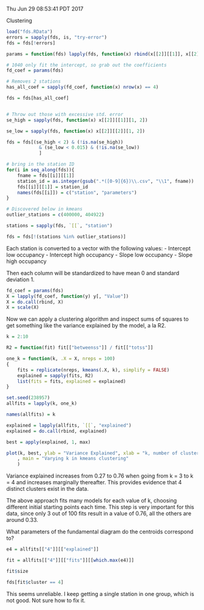 Thu Jun 29 08:53:41 PDT 2017

Clustering

```R

load("fds.RData")
errors = sapply(fds, is, "try-error")
fds = fds[!errors]

params = function(fds) lapply(fds, function(x) rbind(x[[2]][[1]], x[[2]][[2]]))

# 1040 only fit the intercept, so grab out the coefficients
fd_coef = params(fds)

# Removes 2 stations
has_all_coef = sapply(fd_coef, function(x) nrow(x) == 4)

fds = fds[has_all_coef]


# Throw out those with excessive std. error
se_high = sapply(fds, function(x) x[[2]][[1]][1, 2])

se_low = sapply(fds, function(x) x[[2]][[2]][1, 2])

fds = fds[(se_high < 2) & (!is.na(se_high))
            & (se_low < 0.015) & (!is.na(se_low))
            ]

# bring in the station ID
for(i in seq_along(fds)){
    fname = fds[[i]][[1]]
    station_id = as.integer(gsub(".*([0-9]{6})\\.csv", "\\1", fname))
    fds[[i]][[1]] = station_id
    names(fds[[i]]) = c("station", "parameters")
}

# Discovered below in kmeans
outlier_stations = c(400000, 404922)

stations = sapply(fds, `[[`, "station")

fds = fds[!(stations %in% outlier_stations)]

```

Each station is converted to a vector with the following values:
- Intercept low occupancy
- Intercept high occupancy
- Slope low occupancy
- Slope high occupancy

Then each column will be standardized to have mean 0 and standard deviation
1.


```R

fd_coef = params(fds)
X = lapply(fd_coef, function(y) y[, "Value"])
X = do.call(rbind, X)
X = scale(X)

```

Now we can apply a clustering algorithm and inspect sums of squares to get
something like the variance explained by the model, a la R2.


```R

k = 2:10

R2 = function(fit) fit[["betweenss"]] / fit[["totss"]]

one_k = function(k, .X = X, nreps = 100)
{
    fits = replicate(nreps, kmeans(.X, k), simplify = FALSE)
    explained = sapply(fits, R2)
    list(fits = fits, explained = explained)
}

set.seed(238957)
allfits = lapply(k, one_k)

names(allfits) = k

explained = lapply(allfits, `[[`, "explained")
explained = do.call(rbind, explained)

best = apply(explained, 1, max)

plot(k, best, ylab = "Variance Explained", xlab = "k, number of clusters"
    , main = "Varying k in kmeans clustering"
    )

```

Variance explained increases from 0.27 to 0.76 when going from k = 3 to
k = 4 and increases marginally thereafter. This provides evidence that
4 distinct clusters exist in the data. 

The above approach fits many models for each value of k, choosing different
initial starting points each time. This step is very important for this
data, since only 3 out of 100 fits result in a value of 0.76, all the
others are around 0.33.

What parameters of the fundamental diagram do the centroids correspond to?

```R

e4 = allfits[["4"]][["explained"]]

fit = allfits[["4"]][["fits"]][[which.max(e4)]]

fit$size

fds[fit$cluster == 4]

```

This seems unreliable. I keep getting a single station in one group,
which is not good. Not sure how to fix it.

